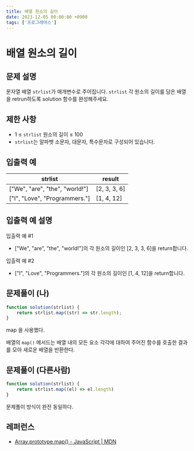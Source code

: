 ```yaml
---
title: 배열 원소의 길이
date: 2023-12-05 00:00:00 +0900
tags: ['프로그래머스']
---
```


# 배열 원소의 길이

## 문제 설명

문자열 배열 `strlist`가 매개변수로 주어집니다. `strlist` 각 원소의 길이를 담은 배열을 retrun하도록 solution 함수를 완성해주세요.

## **제한 사항**

- 1 ≤ `strlist` 원소의 길이 ≤ 100
- `strlist`는 알파벳 소문자, 대문자, 특수문자로 구성되어 있습니다.

## **입출력 예**

| strlist | result |
| --- | --- |
| ["We", "are", "the", "world!"] | [2, 3, 3, 6] |
| ["I", "Love", "Programmers."] | [1, 4, 12] |

## **입출력 예 설명**

입출력 예 #1

- ["We", "are", "the", "world!"]의 각 원소의 길이인 [2, 3, 3, 6]을 return합니다.

입출력 예 #2

- ["I", "Love", "Programmers."]의 각 원소의 길이인 [1, 4, 12]을 return합니다.

## **문제풀이 (나)**

```jsx
function solution(strlist) {
    return strlist.map((str) => str.length);
}
```

map 을 사용했다.

배열의 `map()` 메서드는 배열 내의 모든 요소 각각에 대하여 주어진 함수를 호출한 결과를 모아 새로운 배열을 반환한다.

## **문제풀이 (다른사람)**

```jsx
function solution(strlist) {
    return strlist.map((el) => el.length)
}
```

문제풀이 방식이 완전 동일하다.

## **레퍼런스**

- [Array.prototype.map() - JavaScript | MDN](https://developer.mozilla.org/ko/docs/Web/JavaScript/Reference/Global_Objects/Array/map)